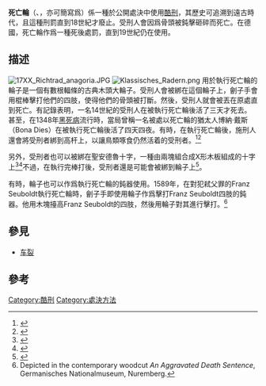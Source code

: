 {{死刑}}
'''死亡輪'''（{{Lang-en|breaking wheel}}、{{lang|en|Catherine wheel}}，亦可簡寫爲{{lang|en|wheel}}）係一種於公開處決中使用[[酷刑|酷刑]]，其歷史可追溯到遠古時代，且這種刑罰直到18世紀才廢止。受刑人會因爲骨頭被鈍擊砸碎而死亡。在德國，死亡輪作爲一種死後處罰，直到19世紀仍在使用。

==描述==
[[File:17XX_Richtrad_anagoria.JPG|thumb]]
[[File:Klassisches_Radern.png|thumb]]
用於執行死亡輪的輪子是一個有數根輻條的古典木頭大輪子。受刑人會被綁在這個輪子上，劊子手會用棍棒擊打他們的四肢，使得他們的骨頭被打斷。然後，受刑人就會被丟在原處直到死亡。有記錄表明，一名14世紀的受刑人在被執行死亡輪後活了三天才死去。甚至，在1348年[[黑死病|黑死病]]流行時，當局曾稱一名被處以死亡輪的猶太人博納·戴斯（Bona Dies）在被執行死亡輪後活了四天四夜。有時，在執行死亡輪後，施刑人還會將受刑者綁到高杆上，以讓鳥類啄食仍然活着的受刑者。<ref>{{cite web|url=http://www.medievality.com/the-wheel.html|title=The Wheel Torture|accessdate=2015-09-03|language=en|archive-date=2017-07-22|archive-url=https://web.archive.org/web/20170722032233/http://www.medievality.com/the-wheel.html|dead-url=no}}</ref><ref>{{cite book|url=http://books.google.no/books?id=uOUyAQAAMAAJ&pg=PA162|pages=162–163|last=Sporschil|first=Johann|title=Geschichte des Entstehens: des Wachsthums und der Grösse der österreichischen Monarchie|volume=2|year=1847|location=Leipzig|publisher=Oscar Banckwitz|access-date=2015-09-03|archive-date=2014-01-02|archive-url=https://web.archive.org/web/20140102200530/http://books.google.no/books?id=uOUyAQAAMAAJ&pg=PA162|dead-url=no}}</ref>

另外，受刑者也可以被綁在聖安德魯十字，一種由兩塊組合成X形木板組成的十字上<ref>{{cite book
 | last = Abbott
 | first = Geoffrey
 | title = What A Way To Go
 | url = https://archive.org/details/whatwaytogo00geof
 | publisher = St. Martin's Griffin
 | year = 2007
 | isbn =  978-0-312-36656-8
 | location = New York
 | page = [https://archive.org/details/whatwaytogo00geof/page/36 36]}}</ref><ref>{{cite book
 | last = Kerrigan
 | first = Michael
 | title = The Instruments of Torture
 | publisher = Lyons Press
 | date = 2007
 | location = Guilford, Connecticut
 | isbn = 978-1-59921-127-5
 | page = 180}}</ref>不過，在執行完棒打後，受刑者還是可能會被綁到輪子上<ref>{{cite book
 | last = Abbott
 | first = Geoffrey
 | title = What A Way To Go
 | url = https://archive.org/details/whatwaytogo00geof
 | publisher = St. Martin's Griffin
 | year = 2007
 | isbn =  978-0-312-36656-8
 | location = New York
 | pages = [https://archive.org/details/whatwaytogo00geof/page/40 40]–41, 47}}</ref>。

有時，輪子也可以作爲執行死亡輪的鈍器使用。1589年，在對犯弒父罪的Franz Seuboldt執行死亡輪時，劊子手即使用輪子作爲擊打Franz Seuboldt四肢的鈍器。他用木塊擡高Franz Seuboldt的四肢，然後用輪子對其進行擊打。<ref>Depicted in the contemporary woodcut ''An Aggravated Death Sentence'', Germanisches Nationalmuseum, Nuremberg.</ref>

==參見==
*[[车裂|车裂]]

==參考==
{{reflist}}

[[Category:酷刑|Category:酷刑]]
[[Category:處決方法|Category:處決方法]]